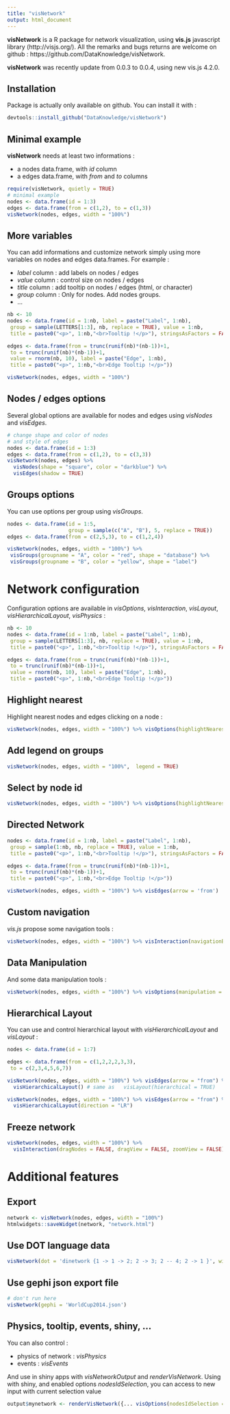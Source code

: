 ```yaml
---
title: "visNetwork"
output: html_document
---
```


**visNetwork** is a R package for network visualization, using **vis.js** javascript library (http://visjs.org/). All the remarks and bugs returns are welcome on github : https://github.com/DataKnowledge/visNetwork.

**visNetwork** was recently update from 0.0.3 to 0.0.4, using new vis.js 4.2.0.

## Installation

Package is actually only available on github. You can install it with :

```r
devtools::install_github("DataKnowledge/visNetwork")
```

## Minimal example

**visNetwork** needs at least two informations :

* a nodes data.frame, with *id* column
* a edges data.frame, with *from* and *to* columns

```r
require(visNetwork, quietly = TRUE)
# minimal example
nodes <- data.frame(id = 1:3)
edges <- data.frame(from = c(1,2), to = c(1,3))
visNetwork(nodes, edges, width = "100%")
```


## More variables
You can add informations and customize network simply using more variables on nodes and edges data.frames. For example :

* *label* column : add labels on nodes / edges
* *value* column : control size on nodes / edges
* *title* column : add tooltip  on nodes / edges (html, or character)
* *group* column : Only for nodes. Add nodes groups.
* ...

```r
nb <- 10
nodes <- data.frame(id = 1:nb, label = paste("Label", 1:nb),
 group = sample(LETTERS[1:3], nb, replace = TRUE), value = 1:nb,
 title = paste0("<p>", 1:nb,"<br>Tooltip !</p>"), stringsAsFactors = FALSE)

edges <- data.frame(from = trunc(runif(nb)*(nb-1))+1,
 to = trunc(runif(nb)*(nb-1))+1,
 value = rnorm(nb, 10), label = paste("Edge", 1:nb),
 title = paste0("<p>", 1:nb,"<br>Edge Tooltip !</p>"))

visNetwork(nodes, edges, width = "100%")
```

## Nodes / edges options
Several global options are available for nodes and edges using *visNodes* and *visEdges*.
```r
# change shape and color of nodes
# and style of edges
nodes <- data.frame(id = 1:3)
edges <- data.frame(from = c(1,2), to = c(3,3))
visNetwork(nodes, edges) %>% 
  visNodes(shape = "square", color = "darkblue") %>%
  visEdges(shadow = TRUE)
```

## Groups options
You can use options per group using *visGroups*.
```r
nodes <- data.frame(id = 1:5,  
                    group = sample(c("A", "B"), 5, replace = TRUE))
edges <- data.frame(from = c(2,5,3), to = c(1,2,4))

visNetwork(nodes, edges, width = "100%") %>%
 visGroups(groupname = "A", color = "red", shape = "database") %>%
 visGroups(groupname = "B", color = "yellow", shape = "label")
```

# Network configuration
Configuration options are available in *visOptions*, *visInteraction*, *visLayout*, *visHierarchicalLayout*, *visPhysics* :


```r
nb <- 10
nodes <- data.frame(id = 1:nb, label = paste("Label", 1:nb),
 group = sample(LETTERS[1:3], nb, replace = TRUE), value = 1:nb,
 title = paste0("<p>", 1:nb,"<br>Tooltip !</p>"), stringsAsFactors = FALSE)

edges <- data.frame(from = trunc(runif(nb)*(nb-1))+1,
 to = trunc(runif(nb)*(nb-1))+1,
 value = rnorm(nb, 10), label = paste("Edge", 1:nb),
 title = paste0("<p>", 1:nb,"<br>Edge Tooltip !</p>"))
```

## Highlight nearest
Highlight nearest nodes and edges clicking on a node :

```r
visNetwork(nodes, edges, width = "100%") %>% visOptions(highlightNearest = TRUE)
```

## Add legend on groups
```r
visNetwork(nodes, edges, width = "100%",  legend = TRUE)
```

## Select by node id
```r
visNetwork(nodes, edges, width = "100%") %>% visOptions(highlightNearest = TRUE, nodesIdSelection = TRUE)
```

## Directed Network
```r
nodes <- data.frame(id = 1:nb, label = paste("Label", 1:nb),
 group = sample(1:nb, nb, replace = TRUE), value = 1:nb,
 title = paste0("<p>", 1:nb,"<br>Tooltip !</p>"), stringsAsFactors = FALSE)

edges <- data.frame(from = trunc(runif(nb)*(nb-1))+1,
 to = trunc(runif(nb)*(nb-1))+1,
 title = paste0("<p>", 1:nb,"<br>Edge Tooltip !</p>"))
```

```r
visNetwork(nodes, edges, width = "100%") %>% visEdges(arrow = 'from')
```

## Custom navigation
*vis.js* propose some navigation tools :

```r
visNetwork(nodes, edges, width = "100%") %>% visInteraction(navigationButtons = TRUE)
```

## Data Manipulation
And some data manipulation tools :

```r
visNetwork(nodes, edges, width = "100%") %>% visOptions(manipulation = TRUE)
```

## Hierarchical Layout
You can use and control hierarchical layout with *visHierarchicalLayout* and *visLayout* :

```r
nodes <- data.frame(id = 1:7)

edges <- data.frame(from = c(1,2,2,2,3,3),
 to = c(2,3,4,5,6,7))
```

```r
visNetwork(nodes, edges, width = "100%") %>% visEdges(arrow = "from") %>% 
  visHierarchicalLayout() # same as   visLayout(hierarchical = TRUE) 

visNetwork(nodes, edges, width = "100%") %>% visEdges(arrow = "from") %>% 
  visHierarchicalLayout(direction = "LR")
```

## Freeze network
```r
visNetwork(nodes, edges, width = "100%") %>% 
  visInteraction(dragNodes = FALSE, dragView = FALSE, zoomView = FALSE)
```


# Additional features

## Export

```r
network <- visNetwork(nodes, edges, width = "100%")
htmlwidgets::saveWidget(network, "network.html")
```

## Use DOT language data 

```r
visNetwork(dot = 'dinetwork {1 -> 1 -> 2; 2 -> 3; 2 -- 4; 2 -> 1 }', width = "100%")
```

## Use gephi json export file

```r
# don't run here
visNetwork(gephi = 'WorldCup2014.json')
```

## Physics, tooltip, events, shiny, ...

You can also control :

* physics of network : *visPhysics*
* events : *visEvents*

And use in shiny apps with *visNetworkOutput* and *renderVisNetwork*. Using with shiny, and enabled options *nodesIdSelection*, you can access to new input with current selection value

```r
output$mynetwork <- renderVisNetwork({... visOptions(nodesIdSelection = TRUE)}) # created input$mynetwork_selected

```
